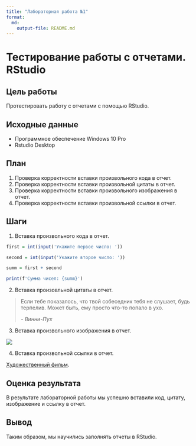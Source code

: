 ```yaml
---
title: "Лабораторная работа №1"
format:
  md:
    output-file: README.md
---
```


# Тестирование работы с отчетами. RStudio

## Цель работы

Протестировать работу с отчетами с помощью RStudio.

## Исходные данные

-   Программное обеспечение Windows 10 Pro
-   Rstudio Desktop

## План

1.  Проверка корректности вставки произвольного кода в отчет.
2.  Проверка корректности вставки произвольной цитаты в отчет.
3.  Проверка корректности вставки произвольного изображения в отчет.
4.  Проверка корректности вставки произвольной ссылки в отчет.

## Шаги

1.  Вставка произвольного кода в отчет.

```r
first = int(input('Укажите первое число: '))

second = int(input('Укажите второе число: '))

summ = first + second

print(f'Сумма чисел: {summ}')
```

2.  Вставка произовльной цитаты в отчет.

> Если тебе показалось, что твой собеседник тебя не слушает, будь терпелив. Может быть, ему просто что-то попало в ухо.
>
> *- Винни-Пух*

3.  Вставка произвольного изображения в отчет.

![](img/2.png)

4.  Вставка произвольной ссылки в отчет.

[Художественный фильм](https://ru.wikipedia.org/wiki/%D0%91%D0%BE%D0%BB%D1%8C%D1%88%D0%BE%D0%B9_%D0%BA%D1%83%D1%88_(%D1%84%D0%B8%D0%BB%D1%8C%D0%BC,_2000) "Большой куш").

## Оценка результата

В результате лабораторной работы мы успешно вставили код, цитату, изображение и ссылку в отчет.

## Вывод

Таким образом, мы научились заполнять отчеты в RStudio.
